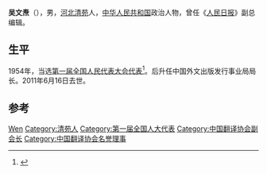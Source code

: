 '''吴文焘'''（{{bd|1913年||2011年|6月16日}}），男，[[河北|河北]][[清苑|清苑]]人，[[中华人民共和国|中华人民共和国]]政治人物，曾任《[[人民日报|人民日报]]》副总编辑。

== 生平 ==
1954年，当选[[第一届全国人民代表大会代表名单|第一届全国人民代表大会代表]]<ref>{{cite book|author=全国人民代表大会常务委员会办公厅|title=中华人民共和国第一届全国人民代表大会代表名单|year=1955年|publisher=全国人民代表大会常务委员会办公厅|url=http://book.ucdrs.superlib.net/views/specific/2929/bookDetail.jsp?dxNumber=000005772167&d=546843D0AE2464CD1C95896344A85614&fenlei=04070402|access-date=2015-01-25|archive-date=2019-01-24|archive-url=https://web.archive.org/web/20190124105450/http://book.ucdrs.superlib.net/views/specific/2929/bookDetail.jsp?dxNumber=000005772167&d=546843D0AE2464CD1C95896344A85614&fenlei=04070402|dead-url=no}}</ref>。后升任中国外文出版发行事业局局长。2011年6月16日去世。

== 参考 ==
{{reflist}}

{{中国政治人物小作品}}
{{Navboxes 
| title  = 吴文焘在[[中国翻译协会|中国翻译协会]]的职务
| list1  =
{{中国翻译工作者协会第一届全国理事会}}
{{中国翻译工作者协会第二届全国理事会}}
{{中国翻译工作者协会第三届全国理事会}}
{{中国翻译工作者协会第四届全国理事会}}
{{中国翻译协会第五届全国理事会}}
{{中国翻译协会第六届理事会}}
}}

{{Authority control}}
{{DEFAULTSORT:Wu吴}}
[[Category:吴姓|Wen]]
[[Category:清苑人|Category:清苑人]]
[[Category:第一届全国人大代表|Category:第一届全国人大代表]]
[[Category:中国翻译协会副会长|Category:中国翻译协会副会长]]
[[Category:中国翻译协会名誉理事|Category:中国翻译协会名誉理事]]